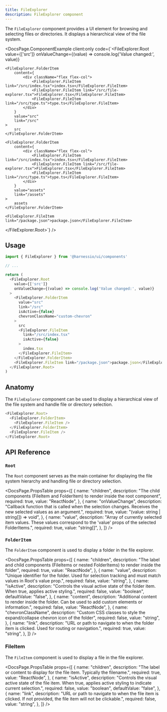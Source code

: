 ```yaml
---
title: FileExplorer
description: FileExplorer component
---
```


The `FileExplorer` component provides a UI element for browsing and selecting files or directories. It displays a hierarchical view of the file system.


<DocsPage.ComponentExample
  client:only
  code={`<FileExplorer.Root
    value={['src']}
    onValueChange={(value) => console.log('Value changed:', value)}
>
    <FileExplorer.FolderItem
        content={
            <div className="flex flex-col">
                <FileExplorer.FileItem link="/src/index.tsx">index.tsx</FileExplorer.FileItem>
                <FileExplorer.FileItem link="/src/file-explorer.tsx">FileExplorer.tsx</FileExplorer.FileItem>
                <FileExplorer.FileItem link="/src/type.ts">type.ts</FileExplorer.FileItem>
            </div>
        }
        value="src"
        link="/src"
    >
        src
    </FileExplorer.FolderItem>

    <FileExplorer.FolderItem
        content={
            <div className="flex flex-col">
                <FileExplorer.FileItem link="/src/index.tsx">index.tsx</FileExplorer.FileItem>
                <FileExplorer.FileItem link="/src/file-explorer.tsx">FileExplorer.tsx</FileExplorer.FileItem>
                <FileExplorer.FileItem link="/src/type.ts">type.ts</FileExplorer.FileItem>
            </div>
        }
        value="assets"
        link="/assets"
    >
        assets
    </FileExplorer.FolderItem>
  
    <FileExplorer.FileItem link="/package.json">package.json</FileExplorer.FileItem>
</FileExplorer.Root>`}
/>

## Usage

```typescript jsx
import { FileExplorer } from '@harnessio/ui/components'

// ...

return (
  <FileExplorer.Root
    value={['src']}
    onValueChange={(value) => console.log('Value changed:', value)}
  >
    <FileExplorer.FolderItem
      value="src"
      link="/src"
      isActive={false}
      chevronClassName="custom-chevron"
    >
      src
      <FileExplorer.FileItem
        link="/src/index.tsx"
        isActive={false}
      >
        index.tsx
      </FileExplorer.FileItem>
    </FileExplorer.FolderItem>
    <FileExplorer.FileItem link="/package.json">package.json</FileExplorer.FileItem>
  </FileExplorer.Root>
)
```

## Anatomy

The `FileExplorer` component can be used to display a hierarchical view of the file system and handle file or directory selection.

```typescript jsx
<FileExplorer.Root>
  <FileExplorer.FolderItem>
    <FileExplorer.FileItem />
  </FileExplorer.FolderItem>
  <FileExplorer.FileItem />
</FileExplorer.Root>
```

## API Reference

### `Root`

The `Root` component serves as the main container for displaying the file system hierarchy and handling file or directory selection.

<DocsPage.PropsTable
  props={[
    {
      name: "children",
      description:
        "The child components (FileItem and FolderItem) to render inside the root component",
      required: true,
      value: "ReactNode",
    },
    {
      name: "onValueChange",
      description:
        "Callback function that is called when the selection changes. Receives the new selected values as an argument.",
      required: true,
      value: "(value: string | string[]) => void",
    },
    {
      name: "value",
      description:
        "Array of currently selected item values. These values correspond to the 'value' props of the selected FolderItems.",
      required: true,
      value: "string[]",
    },
  ]}
/>

### `FolderItem`

The `FolderItem` component is used to display a folder in the file explorer.

<DocsPage.PropsTable
  props={[
    {
      name: "children",
      description:
        "The label and child components (FileItems or nested FolderItems) to render inside the folder",
      required: true,
      value: "ReactNode",
    },
    {
      name: "value",
      description:
        "Unique identifier for the folder. Used for selection tracking and must match values in Root's value prop.",
      required: false,
      value: "string",
    },
    {
      name: "isActive",
      description:
        "Controls the visual active state of the folder item. When true, applies active styling.",
      required: false,
      value: "boolean",
      defaultValue: "false",
    },
    {
      name: "content",
      description:
        "Additional content to render inside the folder. Can be used to add custom elements or information.",
      required: false,
      value: "ReactNode",
    },
    {
      name: "chevronClassName",
      description:
        "Custom CSS classes to style the expand/collapse chevron icon of the folder",
      required: false,
      value: "string",
    },
    {
      name: "link",
      description:
        "URL or path to navigate to when the folder item is clicked. Used for routing or navigation.",
      required: true,
      value: "string",
    },
  ]}
/>

### FileItem

The `FileItem` component is used to display a file in the file explorer.

<DocsPage.PropsTable
  props={[
    {
      name: "children",
      description:
        "The label or content to display for the file item. Typically the filename.",
      required: true,
      value: "ReactNode",
    },
    {
      name: "isActive",
      description:
        "Controls the visual active state of the file item. When true, applies active styling to indicate current selection.",
      required: false,
      value: "boolean",
      defaultValue: "false",
    },
    {
      name: "link",
      description:
        "URL or path to navigate to when the file item is clicked. If not provided, the file item will not be clickable.",
      required: false,
      value: "string",
    },
  ]}
/>
